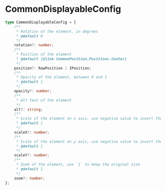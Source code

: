 # CommonDisplayableConfig

```typescript
type CommonDisplayableConfig = {
    /**
     * Rotation of the element, in degrees
     * @default 0
     */
    rotation?: number;
    /**
     * Position of the element
     * @default {@link CommonPosition.Positions.Center}
     */
    position?: RawPosition | IPosition;
    /**
     * Opacity of the element, between 0 and 1
     * @default 1
     */
    opacity?: number;
    /**
     * Alt text of the element
     */
    alt?: string;
    /**
     * Scale of the element on x axis, use negative value to invert the scale
     * @default 1
     */
    scaleX?: number;
    /**
     * Scale of the element on y axis, use negative value to invert the scale
     * @default 1
     */
    scaleY?: number;
    /**
     * Zoom of the element, use `1` to keep the original size
     * @default 1
     */
    zoom?: number;
};
```
